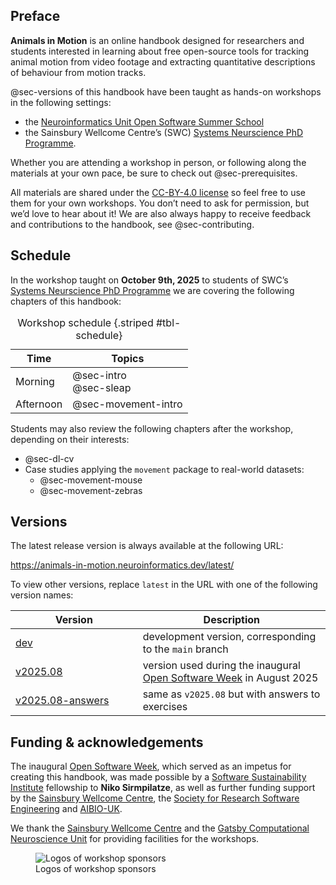 ## Preface {.unnumbered}

**Animals in Motion** is an online handbook designed for researchers and students interested in learning about free open-source tools for tracking animal motion from video footage and extracting quantitative descriptions of behaviour from motion tracks.

@sec-versions of this handbook have been taught as hands-on workshops in the following settings:

- the [Neuroinformatics Unit Open Software Summer School](https://neuroinformatics.dev/open-software-summer-school/index.html)
- the Sainsbury Wellcome Centre's (SWC) [Systems Neurscience PhD Programme](https://www.sainsburywellcome.org/web/content/systems-neuroscience-phd-programme).

Whether you are attending a workshop in person, or following along the materials at your own pace, be sure to check out @sec-prerequisites.

All materials are shared under the [CC-BY-4.0 license](https://github.com/neuroinformatics-unit/course-animals-in-motion/blob/main/LICENSE.md) so feel free to use them for your own workshops.
You don't need to ask for permission, but we'd love to hear about it!
We are also always happy to receive feedback and contributions to the handbook, see @sec-contributing.

## Schedule

In the workshop taught on **October 9th, 2025** to students of SWC's [Systems Neurscience PhD Programme](https://www.sainsburywellcome.org/web/content/systems-neuroscience-phd-programme) we are covering the following chapters of this handbook:

| Time | Topics |
|------|--------|
| Morning | @sec-intro <br> @sec-sleap |
| Afternoon | @sec-movement-intro |

: Workshop schedule {.striped #tbl-schedule}

Students may also review the following chapters after the workshop, depending on their interests:

- @sec-dl-cv
- Case studies applying the `movement` package to real-world datasets:
  - @sec-movement-mouse
  - @sec-movement-zebras

## Versions {#sec-versions}

The latest release version is always available at the following URL:

<https://animals-in-motion.neuroinformatics.dev/latest/>

To view other versions, replace `latest` in the URL with one of the following version names:

| Version | Description |
|---------|-------------|
| [dev](https://animals-in-motion.neuroinformatics.dev/dev/) | development version, corresponding to the `main` branch |
| [v2025.08](https://animals-in-motion.neuroinformatics.dev/v2025.08/) | version used during the inaugural [Open Software Week](https://neuroinformatics.dev/open-software-summer-school/2025/index.html) in August 2025 |
| [v2025.08-answers](https://animals-in-motion.neuroinformatics.dev/v2025.08-answers/) | same as `v2025.08` but with answers to exercises |

## Funding & acknowledgements

The inaugural [Open Software Week](https://neuroinformatics.dev/open-software-summer-school/2025/index.html),
which served as an impetus for creating this handbook, was made possible by a [Software Sustainability Institute](https://www.software.ac.uk/) fellowship to **Niko Sirmpilatze**, as well as further funding support by the [Sainsbury Wellcome Centre](https://www.sainsburywellcome.org/), the [Society for Research Software Engineering](https://society-rse.org/) and [AIBIO-UK](https://aibio.ac.uk/).

We thank the [Sainsbury Wellcome Centre](https://www.sainsburywellcome.org/) and the [Gatsby Computational Neuroscience Unit](https://www.ucl.ac.uk/gatsby/gatsby-computational-neuroscience-unit) for providing facilities for the workshops.

![Logos of workshop sponsors](img/all_sponsor_logos.png)
